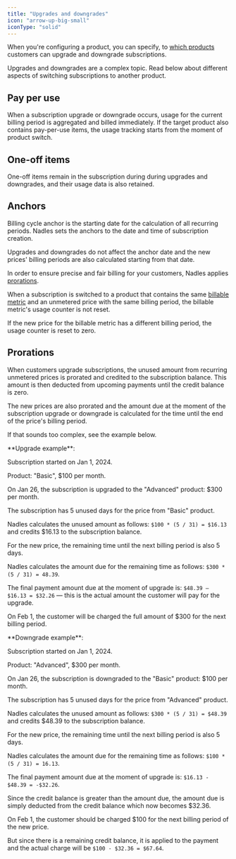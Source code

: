 ```yaml
---
title: "Upgrades and downgrades"
icon: "arrow-up-big-small"
iconType: "solid"
---
```


When you're configuring a product, you can specify, to [which products](/products/create#allow-switching-to-following-products) customers can upgrade and downgrade subscriptions.

Upgrades and downgrades are a complex topic. Read below about different aspects of switching subscriptions to another product.

## Pay per use

When a subscription upgrade or downgrade occurs, usage for the current billing period is aggregated and billed immediately.
If the target product also contains pay-per-use items, the usage tracking starts from the moment of product switch.

## One-off items

One-off items remain in the subscription during during upgrades and downgrades, and their usage data is also retained.

## Anchors

Billing cycle anchor is the starting date for the calculation of all recurring periods.
Nadles sets the anchors to the date and time of subscription creation.

Upgrades and downgrades do not affect the anchor date and the new prices' billing periods are also calculated starting from that date.

In order to ensure precise and fair billing for your customers, Nadles applies [prorations](#prorations).

When a subscription is switched to a product that contains the same [billable metric](/products/billable-metrics)
and an unmetered price with the same billing period, the billable metric's usage counter is not reset.

If the new price for the billable metric has a different billing period, the usage counter is reset to zero.

## Prorations

When customers upgrade subscriptions, the unused amount from recurring unmetered prices is prorated and credited to the subscription balance.
This amount is then deducted from upcoming payments until the credit balance is zero.

The new prices are also prorated and the amount due at the moment of the subscription upgrade or downgrade is calculated for the time until the end of the price's billing period.

If that sounds too complex, see the example below.

<Info>
**Upgrade example**:

Subscription started on Jan 1, 2024.

Product: "Basic", $100 per month.

On Jan 26, the subscription is upgraded to the "Advanced" product: $300 per month.

The subscription has 5 unused days for the price from "Basic" product.

Nadles calculates the unused amount as follows: `$100 * (5 / 31) = $16.13` and credits \$16.13 to the subscription balance.

For the new price, the remaining time until the next billing period is also 5 days.

Nadles calculates the amount due for the remaining time as follows: `$300 * (5 / 31) = 48.39`.

The final payment amount due at the moment of upgrade is: `$48.39 — $16.13 = $32.26`
— this is the actual amount the customer will pay for the upgrade.

On Feb 1, the customer will be charged the full amount of \$300 for the next billing period.

</Info>

<Info>
**Downgrade example**:

Subscription started on Jan 1, 2024.

Product: "Advanced", $300 per month.

On Jan 26, the subscription is downgraded to the "Basic" product: $100 per month.

The subscription has 5 unused days for the price from "Advanced" product.

Nadles calculates the unused amount as follows: `$300 * (5 / 31) = $48.39` and credits \$48.39 to the subscription balance.

For the new price, the remaining time until the next billing period is also 5 days.

Nadles calculates the amount due for the remaining time as follows: `$100 * (5 / 31) = 16.13`.

The final payment amount due at the moment of upgrade is: `$16.13 - $48.39 = -$32.26`.

Since the credit balance is greater than the amount due, the amount due is simply deducted from the credit balance which now becomes \$32.36.

On Feb 1, the customer should be charged \$100 for the next billing period of the new price.

But since there is a remaining credit balance, it is applied to the payment and the actual charge will be `$100 - $32.36 = $67.64`.
</Info>